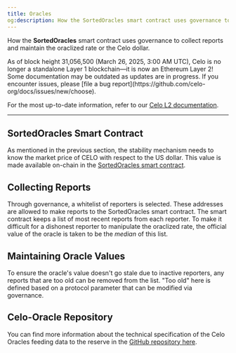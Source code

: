 ```yaml
---
title: Oracles
og:description: How the SortedOracles smart contract uses governance to collect reports and maintain the oraclized rate or the Celo dollar.
---
```


How the **SortedOracles** smart contract uses governance to collect reports and maintain the oraclized rate or the Celo dollar.

<Warning>
As of block height 31,056,500 (March 26, 2025, 3:00 AM UTC), Celo is no longer a standalone Layer 1 blockchain—it is now an Ethereum Layer 2!
Some documentation may be outdated as updates are in progress. If you encounter issues, please [file a bug report](https://github.com/celo-org/docs/issues/new/choose).

For the most up-to-date information, refer to our [Celo L2 documentation](/build#celo-l2-mainnet).
</Warning>

---

## SortedOracles Smart Contract

As mentioned in the previous section, the stability mechanism needs to know the market price of CELO with respect to the US dollar. This value is made available on-chain in the [SortedOracles smart contract](https://github.com/celo-org/celo-monorepo/blob/master/packages/protocol/contracts/stability/SortedOracles.sol).

## Collecting Reports

Through governance, a whitelist of reporters is selected. These addresses are allowed to make reports to the SortedOracles smart contract. The smart contract keeps a list of most recent reports from each reporter. To make it difficult for a dishonest reporter to manipulate the oraclized rate, the official value of the oracle is taken to be the _median_ of this list.

## Maintaining Oracle Values

To ensure the oracle's value doesn't go stale due to inactive reporters, any reports that are too old can be removed from the list. "Too old" here is defined based on a protocol parameter that can be modified via governance.

## Celo-Oracle Repository

You can find more information about the technical specification of the Celo Oracles feeding data to the reserve in the [GitHub repository here](https://github.com/celo-org/celo-oracle).
